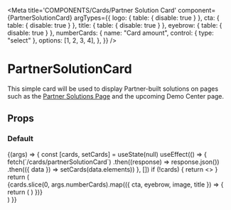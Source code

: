 
<Meta
  title='COMPONENTS/Cards/Partner Solution Card'
  component={PartnerSolutionCard}
  argTypes={{
    logo: { table: { disable: true } },
    cta: { table: { disable: true } },
    title: { table: { disable: true } },
    eyebrow: { table: { disable: true } },
    numberCards: {
      name: "Card amount",
      control: { type: "select" },
      options: [1, 2, 3, 4],
    },
  }}
/>

# PartnerSolutionCard

This simple card will be used to display Partner-built solutions on pages such as the [Partner Solutions Page](https://www.databricks.com/company/partners/consulting-and-si/partner-solutions) and the upcoming Demo Center page.

## Props

<Props of={PartnerSolutionCard} />

### Default

<Preview>
  <Story name='Partner Solution Card'>
    {(args) => {
      const [cards, setCards] = useState(null)
      useEffect(() => {
        fetch(`/cards/partnerSolutionCard`)
          .then((response) => response.json())
          .then(({ data }) => setCards(data.elements))
      }, [])
      if (!cards) {
        return <></>
      }
      return (
        <div className='grid gap-2 md:grid-cols-2 lg:grid-cols-3 lg:gap-4'>
          {cards.slice(0, args.numberCards).map(({ cta, eyebrow, image, title }) => {
            return (
              <PartnerSolutionCard
                title={title}
                eyebrow={eyebrow}
                logo={image}
                cta={cta}
              />
            )
          })}
        </div>
      )
    }}
  </Story>
</Preview>
